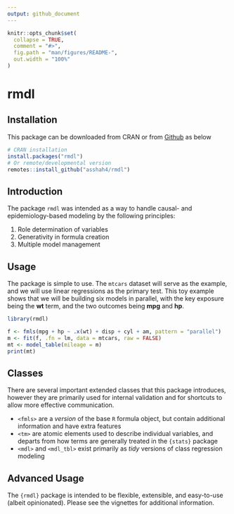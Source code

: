 ```yaml
---
output: github_document
---
```


<!-- README.md is generated from README.Rmd. Please edit that file -->

```r
knitr::opts_chunk$set(
  collapse = TRUE,
  comment = "#>",
  fig.path = "man/figures/README-",
  out.width = "100%"
)
```

# rmdl

<!-- badges: start -->
<!-- badges: end -->

## Installation

This package can be downloaded from CRAN or from [Github](https://github.com/asshah4/rmdl) as below

```r
# CRAN installation
install.packages("rmdl")
# Or remote/developmental version
remotes::install_github("asshah4/rmdl")
```

## Introduction

The package `rmdl` was intended as a way to handle causal- and epidemiology-based modeling by the following principles:

1. Role determination of variables
2. Generativity in formula creation
3. Multiple model management

## Usage

The package is simple to use. 
The `mtcars` dataset will serve as the example, and we will use linear regressions as the primary test.
This toy example shows that we will be building six models in parallel, with the key exposure being the __wt__ term, and the two outcomes being __mpg__ and __hp__.

```r
library(rmdl)

f <- fmls(mpg + hp ~ .x(wt) + disp + cyl + am, pattern = "parallel")
m <- fit(f, .fn = lm, data = mtcars, raw = FALSE)
mt <- model_table(mileage = m)
print(mt)
```

## Classes

There are several important extended classes that this package introduces, however they are primarily used for internal validation and for shortcuts to allow more effective communication.

- `<fmls>` are a *version* of the base `R` formula object, but contain additional information and have extra features
- `<tm>` are atomic elements used to describe individual variables, and departs from how terms are generally treated in the `{stats}` package
- `<mdl>` and `<mdl_tbl>` exist primarily as *tidy* versions of class regression modeling

## Advanced Usage

The `{rmdl}` package is intended to be flexible, extensible, and easy-to-use (albeit opinionated). 
Please see the vignettes for additional information.
